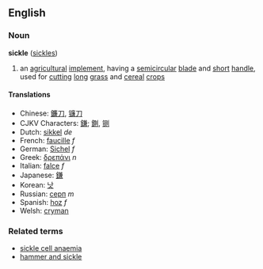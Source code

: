 ==English==
===Noun===
'''sickle''' ([[sickles]])

# an [[agricultural]] [[implement]], having a [[semicircular]] [[blade]] and [[short]] [[handle]], used for [[cut]]ting [[long]] [[grass]] and [[cereal]] [[crop]]s

====Translations====
*Chinese: [[鐮刀]], [[镰刀]]
*CJKV Characters: [[鎌]]; [[鍘]], [[铡]]
*Dutch: [[sikkel]] ''de''
*French: [[faucille]] ''f''
*German: [[Sichel]] ''f''
*Greek: [[δρεπάνι]] ''n''
*Italian: [[falce]] ''f''
*Japanese: [[鎌]]
*Korean: [[낫]]
*Russian: [[серп]] ''m''
*Spanish: [[hoz]] ''f''
*Welsh: [[cryman]]

===Related terms===
* [[sickle cell anaemia]]
* [[hammer and sickle]]